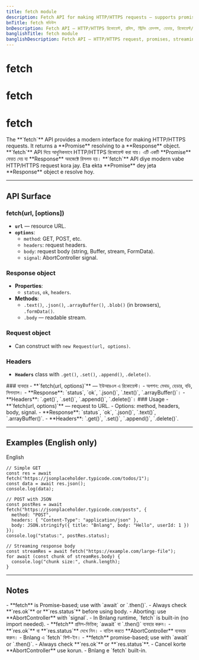 ```yaml
---
title: fetch module
description: Fetch API for making HTTP/HTTPS requests — supports promises, streaming responses, headers, request/response objects, and body handling.
bnTitle: fetch মডিউল
bnDescription: Fetch API — HTTP/HTTPS রিকোয়েস্ট, প্রমিস, স্ট্রিমিং রেসপন্স, হেডার, রিকোয়েস্ট/রেসপন্স অবজেক্ট ও বডি হ্যান্ডলিং।
banglishTitle: fetch module
banglishDescription: Fetch API — HTTP/HTTPS request, promises, streaming response, headers, request/response objects, body handling.
---
```


# <I18nEnglish>fetch</I18nEnglish>
# <I18nBangla>fetch</I18nBangla>
# <I18nBanglish>fetch</I18nBanglish>

<I18nEnglish>
The **`fetch`** API provides a modern interface for making HTTP/HTTPS requests. It returns a **Promise** resolving to a **Response** object.
</I18nEnglish>

<I18nBangla>
**`fetch`** API দিয়ে আধুনিকভাবে HTTP/HTTPS রিকোয়েস্ট করা যায়। এটি একটি **Promise** ফেরত দেয় যা **Response** অবজেক্টে রিসলভ হয়।
</I18nBangla>

<I18nBanglish>
**`fetch`** API diye modern vabe HTTP/HTTPS request kora jay. Eta ekta **Promise** dey jeta **Response** object e resolve hoy.
</I18nBanglish>

---

## API Surface

<I18nEnglish>

### fetch(url, [options])
- **`url`** — resource URL.  
- **`options`**:  
  - `method`: GET, POST, etc.  
  - `headers`: request headers.  
  - `body`: request body (string, Buffer, stream, FormData).  
  - `signal`: AbortController signal.  

### Response object
- **Properties**:  
  - `status`, `ok`, `headers`.  
- **Methods**:  
  - `.text()`, `.json()`, `.arrayBuffer()`, `.blob()` (in browsers), `.formData()`.  
  - `.body` — readable stream.  

### Request object
- Can construct with `new Request(url, options)`.  

### Headers
- **`Headers`** class with `.get()`, `.set()`, `.append()`, `.delete()`.  

</I18nEnglish>

<I18nBangla>
### ব্যবহার
- **`fetch(url, options)`** — ইউআরএল এ রিকোয়েস্ট।  
- অপশন: মেথড, হেডার, বডি, সিগন্যাল।  
- **Response**: `status`, `ok`, `.json()`, `.text()`, `.arrayBuffer()`।  
- **Headers**: `.get()`, `.set()`, `.append()`, `.delete()`।  
</I18nBangla>

<I18nBanglish>
### Usage
- **`fetch(url, options)`** — request to URL.  
- Options: method, headers, body, signal.  
- **Response**: `status`, `ok`, `.json()`, `.text()`, `.arrayBuffer()`.  
- **Headers**: `.get()`, `.set()`, `.append()`, `.delete()`.  
</I18nBanglish>

---

## Examples (English only)

<Tabs defaultValue="english" className="w-full">
  <TabsList>
    <TabsTrigger value="english">English</TabsTrigger>
  </TabsList>

  <TabsContent value="english">

```bnl
// Simple GET
const res = await fetch("https://jsonplaceholder.typicode.com/todos/1");
const data = await res.json();
console.log(data);

// POST with JSON
const postRes = await fetch("https://jsonplaceholder.typicode.com/posts", {
  method: "POST",
  headers: { "Content-Type": "application/json" },
  body: JSON.stringify({ title: "Bnlang", body: "Hello", userId: 1 })
});
console.log("status:", postRes.status);

// Streaming response body
const streamRes = await fetch("https://example.com/large-file");
for await (const chunk of streamRes.body) {
  console.log("chunk size:", chunk.length);
}
```
  </TabsContent>
</Tabs>

---

## Notes

<I18nEnglish>
- **fetch** is Promise-based; use with `await` or `.then()`.  
- Always check **`res.ok`** or **`res.status`** before using body.  
- Aborting: use **AbortController** with `signal`.  
- In Bnlang runtime, `fetch` is built-in (no import needed).  
</I18nEnglish>

<I18nBangla>
- **fetch** প্রমিস-ভিত্তিক; `await` বা `.then()` ব্যবহার করুন।  
- **`res.ok`** বা **`res.status`** দেখে নিন।  
- বাতিল করতে **AbortController** ব্যবহার করুন।  
- Bnlang এ `fetch` বিল্ট-ইন।  
</I18nBangla>

<I18nBanglish>
- **fetch** promise-based; use with `await` or `.then()`.  
- Always check **`res.ok`** or **`res.status`**.  
- Cancel korte **AbortController** use korun.  
- Bnlang e `fetch` built-in.  
</I18nBanglish>
